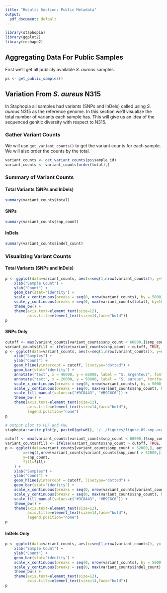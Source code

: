 ```yaml
---
title: "Results Section: Public Metadata"
output:
  pdf_document: default
---
```

```r
library(staphopia)
library(ggplot2)
library(reshape2)
```

## Aggregating Data For Public Samples
First we'll get all publicly available *S. aureus* samples.

```r
ps <- get_public_samples()
```

## Variation From *S. aureus* N315
In Staphopia all samples had variants (SNPs and InDels) called using *S. aureus* N315 as the reference genome. In this section we'll visualize the total number of variants each sample has. This will give us an idea of the sequenced genitic diversity with respect to N315.

### Gather Variant Counts
We will use `get_variant_counts()` to get the variant counts for each sample. We will also order the counts by the total.

```r
variant_counts <- get_variant_counts(ps$sample_id)
variant_counts <- variant_counts[order(total),]
```

### Summary of Variant Counts
#### Total Variants (SNPs and InDels)
```r
summary(variant_counts$total)
```

#### SNPs
```r
summary(variant_counts$snp_count)
```

#### InDels
```r
summary(variant_counts$indel_count)
```

### Visualizing Variant Counts
#### Total Variants (SNPs and InDels)
```r
p <- ggplot(data=variant_counts, aes(x=seq(1,nrow(variant_counts)), y=total)) +
    xlab("Sample Count") +
    ylab("Count") +
    geom_bar(stat='identity') +
    scale_x_continuous(breaks = seq(0, nrow(variant_counts), by = 5000)) +
    scale_y_continuous(breaks = seq(0, max(variant_counts$total), by=10000), labels = scales::comma) +
    theme_bw() +
    theme(axis.text=element_text(size=12),
          axis.title=element_text(size=14,face="bold"))
p
```

#### SNPs Only
```r
cutoff <- max(variant_counts[variant_counts$snp_count < 60000,]$snp_count)
variant_counts$fill <- ifelse(variant_counts$snp_count > cutoff, TRUE, FALSE)
p <- ggplot(data=variant_counts, aes(x=seq(1,nrow(variant_counts)), y=snp_count, fill=fill)) +
    xlab("Samples") +
    ylab("Count") +
    geom_hline(yintercept = cutoff, linetype="dotted") +
    geom_bar(stat='identity') +
    annotate("text", x = 40000, y = 60000, label = "S. argenteus", fontface=3) +
    annotate("text", x = 20000, y = 50000, label = "S. aureus", fontface=3) +
    scale_x_continuous(breaks = seq(0, nrow(variant_counts), by = 5000)) +
    scale_y_continuous(breaks = seq(0, max(variant_counts$snp_count), by=20000), labels = scales::comma) +
    scale_fill_manual(values=c("#9C8443", "#B9C6C6")) +
    theme_bw() +
    theme(axis.text=element_text(size=12),
          axis.title=element_text(size=14,face="bold"),
          legend.position="none")
p

# Output plot to PDF and PNG
staphopia::write_plot(p, paste0(getwd(), '/../figures/figure-09-snp-accumulation'))
```

```r
cutoff <- max(variant_counts[variant_counts$snp_count < 60000,]$snp_count)
variant_counts$fill <- ifelse(variant_counts$snp_count > cutoff, TRUE, FALSE)
p <- ggplot(data=variant_counts[variant_counts$snp_count > 52000,], aes(
        x=seq(1,nrow(variant_counts[variant_counts$snp_count > 52000,])),
        y=snp_count,
        fill=fill)
    ) +
    xlab("Samples") +
    ylab("Count") +
    geom_hline(yintercept = cutoff, linetype="dotted") +
    geom_bar(stat='identity') +
    scale_x_continuous(breaks = seq(0, nrow(variant_counts[variant_counts$snp_count > 52000,]), by = 20)) +
    scale_y_continuous(breaks = seq(0, max(variant_counts$snp_count), by=10000), labels = scales::comma) +
    scale_fill_manual(values=c("#9C8443", "#B9C6C6")) +
    theme_bw() +
    theme(axis.text=element_text(size=12),
          axis.title=element_text(size=14,face="bold"),
          legend.position="none")
p
```

#### InDels Only
```r
p <- ggplot(data=variant_counts, aes(x=seq(1,nrow(variant_counts)), y=indel_count)) +
    xlab("Sample Count") +
    ylab("Count") +
    geom_bar(stat='identity') +
    scale_x_continuous(breaks = seq(0, nrow(variant_counts), by = 5000)) +
    scale_y_continuous(breaks = seq(0, max(variant_counts$indel_count), by=500), labels = scales::comma) +
    theme_bw() +
    theme(axis.text=element_text(size=12),
          axis.title=element_text(size=14,face="bold"))
p
```

